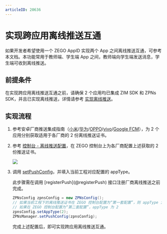 ```yaml
---
articleID: 20636
---
```

# 实现跨应用离线推送互通

如果开发者希望使用一个 ZEGO AppID 实现两个 App 之间离线推送互通，可参考本文档。本功能常用于教师端、学生端 App 之间，教师端向学生端发送消息，学生端可收到离线推送。

## 前提条件

在实现跨应用离线推送互通之前，请确保 2 个应用均已集成 ZIM SDK 和 ZPNs SDK，并且已实现离线推送，详情请参考 [实现离线推送](./Implement%20offline%20push%20notification.mdx)。


## 实现流程

1. 参考安卓厂商推送集成指南（[小米](./Integrate%20Xiaomi.mdx)/[华为](./Integrate%20Huawei.mdx)/[OPPO](./Integrate%20OPPO.mdx)/[vivo](./Integrate%20vivo.mdx)/[Google FCM](./Integrate%20FCM.mdx)），为 2 个应用分别获取适用于各厂商的 2 份离线推送证书。
2. 参考 [控制台 - 离线推送配置](https://doc-zh.zego.im/article/16233)，在 ZEGO 控制台上为各厂商配置上述获取的 2 份推送证书。

    <Frame width="512" height="auto" caption=""><img src="https://doc-media.zego.im/sdk-doc/Pics/ZIM/Offline_Push_certificates.jpeg" /></Frame>

3. 调用 [setPushConfig](@setPushConfig)，并填入当前工程对应配置的 appType。

    <Warning title="注意">
    此步骤需在调用 [registerPush](@registerPush) 接口注册厂商离线推送之前完成。
    </Warning>

    ```java
    ZPNsConfig zpnsConfig = new ZPNsConfig();
    // 如果当前工程下的离线推送证书在 ZEGO 控制台配置为“第一套配置”，则 appType 为 1。
    // 如果在 ZEGO 控制台配置为“第二套配置”，appType 为 2
    zpnsConfig.setAppType(2);
    ZPNsManager.setPushConfig(zpnsConfig);
    ```

    完成上述配置后，即可实现跨应用离线推送互通。
